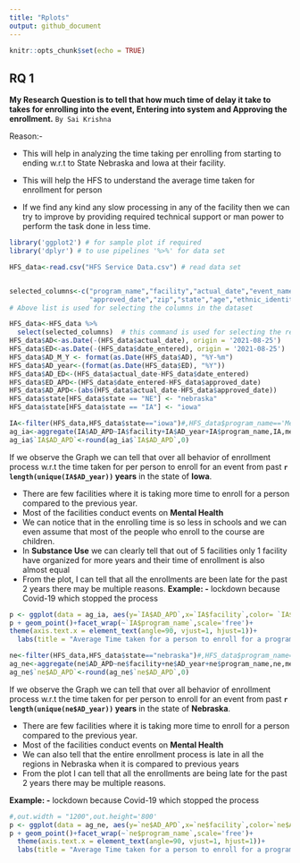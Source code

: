 ```yaml
---
title: "Rplots"
output: github_document
---
```

```r
knitr::opts_chunk$set(echo = TRUE)
```
## RQ 1

**My Research Question is to tell that how much time of delay it take to takes for enrolling into the event, Entering into system and Approving the enrollment.** `By Sai Krishna`

Reason:- 

* This will help in analyzing the time taking per enrolling from starting to ending w.r.t to State Nebraska and Iowa at their facility.

* This will help the HFS to understand the average time taken for enrollment for person

* If we find any kind any slow processing in any of the facility then we can try to improve by providing required technical support or man power to perform the task done in less time.


```r
library('ggplot2') # for sample plot if required
library('dplyr') # to use pipelines '%>%' for data set

HFS_data<-read.csv("HFS Service Data.csv") # read data set


selected_columns<-c("program_name","facility","actual_date","event_name","date_entered",   
                    "approved_date","zip","state","age","ethnic_identity")
# Above list is used for selecting the columns in the dataset 

HFS_data<-HFS_data %>%
  select(selected_columns)  # this command is used for selecting the required columns
HFS_data$AD<-as.Date(-(HFS_data$actual_date), origin = '2021-08-25')
HFS_data$ED<-as.Date(-(HFS_data$date_entered), origin = '2021-08-25')
HFS_data$AD_M_Y <- format(as.Date(HFS_data$AD), "%Y-%m")
HFS_data$AD_year<-(format(as.Date(HFS_data$ED), "%Y"))
HFS_data$AD_ED<-(HFS_data$actual_date-HFS_data$date_entered)
HFS_data$ED_APD<-(HFS_data$date_entered-HFS_data$approved_date)
HFS_data$AD_APD<-(abs(HFS_data$actual_date-HFS_data$approved_date))
HFS_data$state[HFS_data$state == "NE"] <- "nebraska"
HFS_data$state[HFS_data$state == "IA"] <- "iowa"
```


```r
IA<-filter(HFS_data,HFS_data$state=="iowa")#,HFS_data$program_name=='Mental Health')
ag_ia<-aggregate(IA$AD_APD~IA$facility+IA$AD_year+IA$program_name,IA,mean)
ag_ia$`IA$AD_APD`<-round(ag_ia$`IA$AD_APD`,0)
```

If we observe the Graph we can tell that over all behavior of enrollment process w.r.t the  time taken for per person to enroll for an event from past **`r length(unique(IA$AD_year))` years** in the state of **Iowa**.

* There are few facilities where it is taking more time to enroll for a person compared to the previous year.
* Most of the facilities conduct events on **Mental Health**
* We can notice that in the enrolling time is so less in schools and we can even assume that most of the people who enroll to the course are children.
* In **Substance Use** we can clearly tell that out of 5 facilities only 1 facility have organized for more years and their time of enrollment is also almost equal
* From the plot, I can tell that all the enrollments are been late for the past 2 years there may be multiple reasons.
**Example: -** lockdown because Covid-19 which stopped the process


```r
p <- ggplot(data = ag_ia, aes(y=`IA$AD_APD`,x=`IA$facility`,color= `IA$AD_year` ))
p + geom_point()+facet_wrap(~`IA$program_name`,scale='free')+
theme(axis.text.x = element_text(angle=90, vjust=1, hjust=1))+
  labs(title = "Average Time taken for a person to enroll for a program") +ylab('Average days for a person to register')+xlab('Facility in Iowa')+ labs(colour = "Years")

```


```r
ne<-filter(HFS_data,HFS_data$state=="nebraska")#,HFS_data$program_name=='Mental Health')
ag_ne<-aggregate(ne$AD_APD~ne$facility+ne$AD_year+ne$program_name,ne,mean)
ag_ne$`ne$AD_APD`<-round(ag_ne$`ne$AD_APD`,0)
```

If we observe the Graph we can tell that over all behavior of enrollment process w.r.t the  time taken for per person to enroll for an event from past **`r length(unique(ne$AD_year))` years** in the state of **Nebraska**.

* There are few facilities where it is taking more time to enroll for a person compared to the previous year.
* Most of the facilities conduct events on **Mental Health**
* We can also tell that the entire enrollment process is late in all the regions in Nebraska when it is compared to previous years
* From the plot I can tell that all the enrollments are being late for the past 2 years there may be multiple reasons. 

**Example: -** lockdown because Covid-19 which stopped the process


```r
#,out.width = "1200",out.height='800'
p <- ggplot(data = ag_ne, aes(y=`ne$AD_APD`,x=`ne$facility`,color=`ne$AD_year` ))
p + geom_point()+facet_wrap(~`ne$program_name`,scale='free')+
  theme(axis.text.x = element_text(angle=90, vjust=1, hjust=1))+
  labs(title = "Average Time taken for a person to enroll for a program") +ylab('Average days for a person to register')+xlab('Facility in Nebraska')+ labs(colour = "Years")

```
